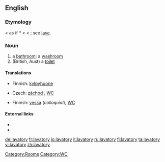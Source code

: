 ==English==

===Etymology===
< {{etyl|la}} as if *{{term|lavatorius}} < {{LL.}} {{term|lavator||a clothes washer}} < {{term|lavare||to wash}}; see [[lave]].

===Noun===
{{en-noun|lavatories}}

# a [[bathroom]]; a [[washroom]]
# (British, Aust) a [[toilet]]

====Translations====
{{trans-top|bathroom}}
* Finnish: [[kylpyhuone]]
{{trans-mid}}
{{trans-bottom}}

{{trans-top|toilet}}
* Czech: [[záchod]] {{m}}, [[WC]]
{{trans-mid}}
* Finnish: [[vessa]] (''colloquial''), [[WC]]
{{trans-bottom}}

====External links====
* {{R:Webster 1913}}
* {{R:Century 1911}}

[[Category:Rooms]]
[[Category:WC]]

[[de:lavatory]]
[[fr:lavatory]]
[[io:lavatory]]
[[it:lavatory]]
[[ru:lavatory]]
[[fi:lavatory]]
[[ta:lavatory]]
[[vi:lavatory]]
[[zh:lavatory]]
